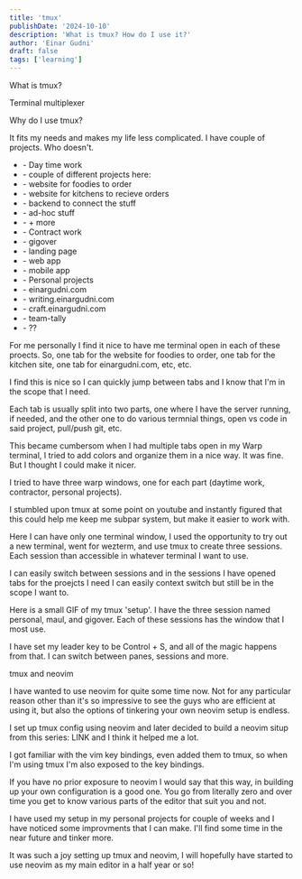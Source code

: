 ```yaml
---
title: 'tmux'
publishDate: '2024-10-10'
description: 'What is tmux? How do I use it?'
author: 'Einar Gudni'
draft: false
tags: ['learning']
---
```


<Draft />

<SubHeading>
  What is tmux?
</SubHeading>

Terminal multiplexer


<SubHeading>
  Why do I use tmux?
</SubHeading>

<div class="mt-2">

<p class="mt-2">
  It fits my needs and makes my life less complicated.
  I have couple of projects. Who doesn't.
</p>

<ul class="mt-3">
<li class="font-semibold">- Day time work</li>
  <li class="ml-3">- couple of different projects here:</li>
  <li class="ml-3">- website for foodies to order</li>
  <li class="ml-3">- website for kitchens to recieve orders</li>
  <li class="ml-3">- backend to connect the stuff</li>
  <li class="ml-3">- ad-hoc stuff</li>
  <li class="ml-3">- + more</li>
<li class="font-semibold">- Contract work</li>
  <li class="ml-3">- gigover</li>
    <li class="ml-5">- landing page</li>
    <li class="ml-5">- web app</li>
    <li class="ml-5">- mobile app</li>
<li class="font-semibold">- Personal projects</li>
  <li class="ml-3">- einargudni.com</li>
  <li class="ml-3">- writing.einargudni.com</li>
  <li class="ml-3">- craft.einargudni.com</li>
  <li class="ml-3">- team-tally</li>
  <li class="ml-3">- ??</li>
</ul>

<p class="mt-2">
For me personally I find it nice to have me terminal open in each of these proects. So, one tab for the website for foodies to order, one tab for the kitchen site, one tab for einargudni.com, etc, etc.
</p>

<p class="mt-2">
I find this is nice so I can quickly jump between tabs and I know that I'm in the scope that I need.
</p>

<p class="mt-2">
Each tab is usually split into two parts, one where I have the server running, if needed, and the other one to do various termnial things, open vs code in said project, pull/push git, etc.
</p>

<p class="mt-2">
This became cumbersom when I had multiple tabs open in my Warp terminal, I tried to add colors and organize them in a nice way. It was fine. But I thought I could make it nicer.
</p>

<p class="mt-2">
I tried to have three warp windows, one for each part (daytime work, contractor, personal projects).
</p>

<p class="mt-2">
I stumbled upon tmux at some point on youtube and instantly figured that this could help me keep me subpar system, but make it easier to work with.
</p>

<p class="mt-2">
Here I can have only one terminal window, I used the opportunity to try out a new terminal, went for wezterm, and use tmux to create three sessions. Each session than accessible in whatever terminal I want to use.
</p>

<p clas="mt-2">
I can easily switch between sessions and in the sessions I have opened tabs for the proejcts I need I can easily context switch but still be in the scope I want to.
</p>

<p class="mt-2">
Here is a small GIF of my tmux 'setup'. I have the three session named personal, maul, and gigover. Each of these sessions has the window that I most use.
</p>

<p class="mt-2">
I have set my leader key to be Control + S, and all of the magic happens from that. I can switch between panes, sessions and more.
</p>

</div>

<SubHeading>
 tmux and neovim
</SubHeading>

<div class="mt-3">

<p class="mt-2">
I have wanted to use neovim for quite some time now. Not for any particular reason other than it's so impressive to see the guys who are efficient at using it, but also the options of tinkering your own neovim setup is endless.
</p>

<p class="mt-2">
I set up tmux config using neovim and later decided to build a neovim situp from this series: LINK and I think it helped me a lot.
</p>

<p class="mt-2">
I got familiar with the vim key bindings, even added them to tmux, so when I'm using tmux I'm also exposed to the key bindings.
</p>

<p class="mt-2">
If you have no prior exposure to neovim I would say that this way, in building up your own configuration is a good one. You go from literally zero and over time you get to know various parts of the editor that suit you and not.
</p>

<p class="mt-2">
I have used my setup in my personal projects for couple of weeks and I have noticed some improvments that I can make. I'll find some time in the near future and tinker more.
</p>

<p class="mt-2">
It was such a joy setting up tmux and neovim, I will hopefully have started to use neovim as my main editor in a half year or so!
</p>
</div>
